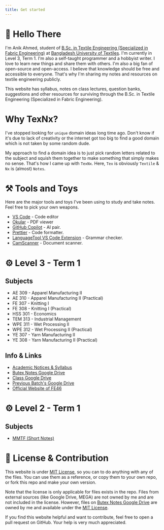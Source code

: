 ```yaml
---
title: Get started
---
```


# 👋 Hello There

I'm Anik Ahmed, student of [B.Sc. in Textile Engineering (Specialized in Fabric Engineering)](https://www.butex.edu.bd/) at [Bangladesh University of Textiles](https://www.butex.edu.bd/). I'm currently in Level 3, Term 1. I'm also a self-taught programmer and a hobbyist writer. I love to learn new things and share them with others. I'm also a big fan of open-source and open-access. I believe that knowledge should be free and accessible to everyone. That's why I'm sharing my notes and resources on textile engineering publicly.

This website has syllabus, notes on class lectures, question banks, suggestions and other resources for surviving through the B.Sc. in Textile Engineering (Specialized in Fabric Engineering).

# Why TexNx?

I've stopped looking for `unique` domain ideas long time ago. Don't know if it's due to lack of creativity or the internet got too big to find a good domain which is not taken by some random dude.

My approach to find a domain idea is to just pick random letters related to the subject and squish them together to make something that simply makes no sense. That's how I came up with `TexNx`. Here, `Tex` is obviously `Textile` & `Nx` is (almost) `Notes`.

# ⚒️ Tools and Toys

Here are the major tools and toys I've been using to study and take notes. Feel free to pick your own weapons.

- [VS Code](https://code.visualstudio.com/) - Code editor
- [Okular](https://okular.kde.org/) - PDF viewer
- [GitHub Copilot](https://copilot.github.com/) - AI pair.
- [Prettier](https://prettier.io/) - Code formatter.
- [LanguageTool VS Code Extension](https://marketplace.visualstudio.com/items?itemName=adamvoss.vscode-languagetool) - Grammar checker.
- [CamScanner](https://www.camscanner.com/) - Document scanner.

# ⚙️ Level 3 - Term 1

## Subjects

- AE 309 - Apparel Manufacturing II
- AE 310 - Apparel Manufacturing II (Practical)
- FE 307 - Knitting I
- FE 308 - Knitting I (Practical)
- HSS 301 - Economics
- TEM 313 - Industrial Management
- WPE 311 - Wet Processing II
- WPE 312 - Wet Processing II (Practical)
- YE 307 - Yarn Manufacturing II
- YE 308 - Yarn Manufacturing II (Practical)

## Info & Links

- [Academic Notices & Syllabus](L3-T1/00-Notices-Syllabus/)
- [Butex Notes Google Drive](https://drive.google.com/drive/folders/1Mr2-gktGp8hiQmyhSt8weJ7vT4zHK9Dx?usp=drive_link)
- [Class Google Drive](https://drive.google.com/drive/folders/1l08nOLC8tLEa-wwS3IXGNKroTRJLZO2B?usp=sharing)
- [Previous Batch's Google Drive](https://drive.google.com/drive/folders/1mu8c6Xm-6P4RLc1lHojQWoGYCTWd4vGT)
- [Official Website of FE46](https://fabricengineering.netlify.app/)

# ⚙️ Level 2 - Term 1

## Subjects

- [MMTF (Short Notes)](https://drive.google.com/file/d/1URRntyVv8v8m4LlnkPrrsx-PgjTneofv/view?usp=drive_link)

# 💚 License & Contribution

This website is under [MIT License](LICENSE), so you can to do anything with any of the files. You can use them as a reference, or copy them to your own repo, or fork this repo and make your own version.

Note that the license is only applicable for files exists in the repo. Files from external sources (like Google Drive, MEGA) are not owned by me and are not included in the license. However, files on [Butex Notes Google Drive](https://drive.google.com/drive/folders/1Mr2-gktGp8hiQmyhSt8weJ7vT4zHK9Dx?usp=drive_link) are owned by me and available under the [MIT License](LICENSE).

If you find this website helpful and want to contribute, feel free to open a pull request on GitHub. Your help is very much appreciated.
